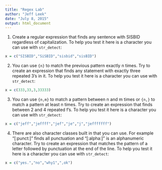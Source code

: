 ---
title: "Regex Lab"
author: "Jeff Leek"
date: "July 8, 2015"
output: html_document
---


1. Create a regular expression that finds any sentence with SISBID regardless of capitalization. To help you test it here is a character you can use with `str_detect`: 

```{r}
x = c("SISBID","SiSBID","sisbid","sisBID")
```

2. You can use `{n}` to match the previous pattern exactly n times. Try to create an expression that finds any statement with exactly three repeated 3's in it. To help you test it here is a character you can use with `str_detect`:

```{r}
x = c(333,33,3,33333)
```

3. You can use `{n,m}` to match a pattern between n and m times or `{n,}` to match a pattern at least n times. Try to create an expression that finds between 2 and 4 repeated f's. To help you test it here is a character you can use with `str_detect`:

```{r}
x = c("jeff","jeffff","jef","je","j","jefffffff")
```

4. There are also character classes built in that you can use. For example "[:punct:]" finds all punctuation and "[:alpha:]" is an alphanumeric character. Try to create an expression that matches the pattern of a letter followed by punctuation at the end of the line. To help you test it here is a character you can use with `str_detect`:

```{r}
x = c("yes.","no","why1",",ok")
```

